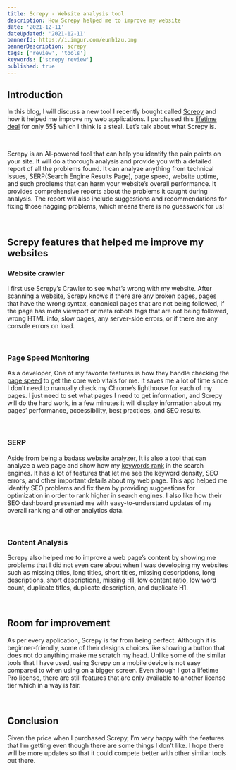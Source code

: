 ```yaml
---
title: Screpy - Website analysis tool
description: How Screpy helped me to improve my website
date: '2021-12-11'
dateUpdated: '2021-12-11'
bannerId: https://i.imgur.com/eunh1zu.png
bannerDescription: screpy
tags: ['review', 'tools']
keywords: ['screpy review']
published: true
---
```


## Introduction 

In this blog, I will discuss a new tool I recently bought called [Screpy](https://screpy.com/) and how it helped me improve my web applications. I purchased this [lifetime deal](https://appsumo.com/products/screpy/) for only 55$ which I think is a steal. Let’s talk about what Screpy is.

<br />

Screpy is an AI-powered tool that can help you identify the pain points on your site. It will do a thorough analysis and provide you with a detailed report of all the problems found. It can analyze anything from technical issues, SERP(Search Engine Results Page), page speed, website uptime, and such problems that can harm your website’s overall performance. It provides comprehensive reports about the problems it caught during analysis. The report will also include suggestions and recommendations for fixing those nagging problems, which means there is no guesswork for us!

<br />

## Screpy features that helped me improve my websites

### Website crawler

I first use Screpy’s Crawler to see what’s wrong with my website. After scanning a website, Screpy knows if there are any broken pages, pages that have the wrong syntax, canonical pages that are not being followed, if the page has meta viewport or meta robots tags that are not being followed, wrong HTML info, slow pages, any server-side errors, or if there are any console errors on load. 

<br />

### Page Speed Monitoring

As a developer, One of my favorite features is how they handle checking the [page speed](https://screpy.com/pagespeed/) to get the core web vitals for me. It saves me a lot of time since I don’t need to manually check my Chrome’s lighthouse for each of my pages. I just need to set what pages I need to get information, and Screpy will do the hard work, in a few minutes it will display information about my pages’ performance, accessibility, best practices, and SEO results.

<br />

### SERP

Aside from being a badass website analyzer, It is also a tool that can analyze a web page and show how my [keywords rank](https://screpy.com/keywords/) in the search engines. It has a lot of features that let me see the keyword density, SEO errors, and other important details about my web page. This app helped me identify SEO problems and fix them by providing suggestions for optimization in order to rank higher in search engines. I also like how their SEO dashboard presented me with easy-to-understand updates of my overall ranking and other analytics data.

<br />

### Content Analysis

Screpy also helped me to improve a web page’s content by showing me problems that I did not even care about when I was developing my websites such as missing titles, long titles, short titles, missing descriptions, long descriptions, short descriptions, missing H1, low content ratio, low word count, duplicate titles, duplicate description, and duplicate H1.

<br />

## Room for improvement

As per every application, Screpy is far from being perfect. Although it is beginner-friendly, some of their designs choices like showing a button that does not do anything make me scratch my head. Unlike some of the similar tools that I have used, using Screpy on a mobile device is not easy compared to when using on a bigger screen. Even though I got a lifetime Pro license, there are still features that are only available to another license tier which in a way is fair.

<br />

## Conclusion

Given the price when I purchased Screpy, I’m very happy with the features that I’m getting even though there are some things I don’t like. I hope there will be more updates so that it could compete better with other similar tools out there.
